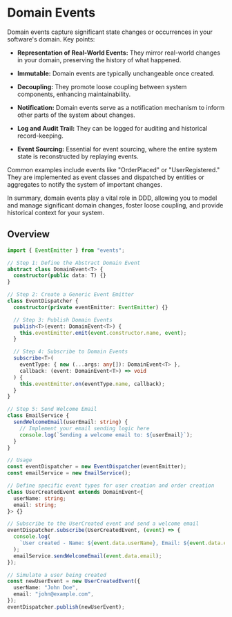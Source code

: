 # Domain Events

Domain events capture significant state changes or occurrences in your software's domain. Key points:

- **Representation of Real-World Events:** They mirror real-world changes in your domain, preserving the history of what happened.

- **Immutable:** Domain events are typically unchangeable once created.

- **Decoupling:** They promote loose coupling between system components, enhancing maintainability.

- **Notification:** Domain events serve as a notification mechanism to inform other parts of the system about changes.

- **Log and Audit Trail:** They can be logged for auditing and historical record-keeping.

- **Event Sourcing:** Essential for event sourcing, where the entire system state is reconstructed by replaying events.

Common examples include events like "OrderPlaced" or "UserRegistered." They are implemented as event classes and dispatched by entities or aggregates to notify the system of important changes.

In summary, domain events play a vital role in DDD, allowing you to model and manage significant domain changes, foster loose coupling, and provide historical context for your system.

## Overview

```ts copy
import { EventEmitter } from "events";

// Step 1: Define the Abstract Domain Event
abstract class DomainEvent<T> {
  constructor(public data: T) {}
}

// Step 2: Create a Generic Event Emitter
class EventDispatcher {
  constructor(private eventEmitter: EventEmitter) {}

  // Step 3: Publish Domain Events
  publish<T>(event: DomainEvent<T>) {
    this.eventEmitter.emit(event.constructor.name, event);
  }

  // Step 4: Subscribe to Domain Events
  subscribe<T>(
    eventType: { new (...args: any[]): DomainEvent<T> },
    callback: (event: DomainEvent<T>) => void
  ) {
    this.eventEmitter.on(eventType.name, callback);
  }
}

// Step 5: Send Welcome Email
class EmailService {
  sendWelcomeEmail(userEmail: string) {
    // Implement your email sending logic here
    console.log(`Sending a welcome email to: ${userEmail}`);
  }
}

// Usage
const eventDispatcher = new EventDispatcher(eventEmitter);
const emailService = new EmailService();

// Define specific event types for user creation and order creation
class UserCreatedEvent extends DomainEvent<{
  userName: string;
  email: string;
}> {}

// Subscribe to the UserCreated event and send a welcome email
eventDispatcher.subscribe(UserCreatedEvent, (event) => {
  console.log(
    `User created - Name: ${event.data.userName}, Email: ${event.data.email}`
  );
  emailService.sendWelcomeEmail(event.data.email);
});

// Simulate a user being created
const newUserEvent = new UserCreatedEvent({
  userName: "John Doe",
  email: "john@example.com",
});
eventDispatcher.publish(newUserEvent);
```
